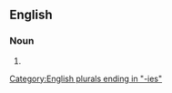 {{also|Potteries}}

==English==

===Noun===
{{head|en|noun plural form}}

# {{plural of|pottery|lang=en}}

[[Category:English plurals ending in "-ies"]]